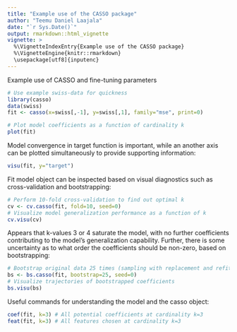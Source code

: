 ```yaml
---
title: "Example use of the CASSO package"
author: "Teemu Daniel Laajala"
date: "`r Sys.Date()`"
output: rmarkdown::html_vignette
vignette: >
  %\VignetteIndexEntry{Example use of the CASSO package}
  %\VignetteEngine{knitr::rmarkdown}
  \usepackage[utf8]{inputenc}
---
```


Example use of CASSO and fine-tuning parameters

```r

# Use example swiss-data for quickness
library(casso)
data(swiss)
fit <- casso(x=swiss[,-1], y=swiss[,1], family="mse", print=0)

# Plot model coefficients as a function of cardinality k
plot(fit) 

```

Model convergence in target function is important, while an another axis can be plotted simultaneously to provide supporting information:

```r

visu(fit, y="target")

```

Fit model object can be inspected based on visual diagnostics such as cross-validation and bootstrapping:

```r

# Perform 10-fold cross-validation to find out optimal k
cv <- cv.casso(fit, fold=10, seed=0)
# Visualize model generalization performance as a function of k
cv.visu(cv)

```

Appears that k-values 3 or 4 saturate the model, with no further coefficients contributing to the model's generalization capability. Further, there is some uncertainty as to what order the coefficients should be non-zero, based on bootstrapping:

```r

# Bootstrap original data 25 times (sampling with replacement and refitting)
bs <- bs.casso(fit, bootstrap=25, seed=0)
# Visualize trajectories of bootstrapped coefficients
bs.visu(bs)

```

Useful commands for understanding the model and the casso object:

```r

coef(fit, k=3) # All potential coefficients at cardinality k=3
feat(fit, k=3) # All features chosen at cardinality k=3

```
